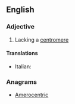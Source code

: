 ==English==

===Adjective===
{{en-adj|-}}

# Lacking a [[centromere]]

====Translations====
{{trans-top|lacking a centromere}}
* Italian: {{t|it|acentrico}}
{{trans-mid}}
{{trans-bottom}}

===Anagrams===
* [[Amerocentric#English|Amerocentric]]